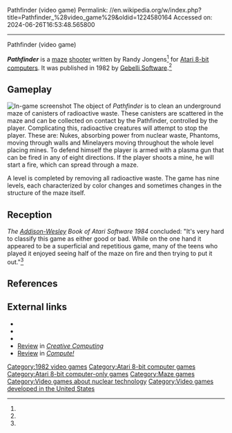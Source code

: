 Pathfinder (video game)
Permalink: //en.wikipedia.org/w/index.php?title=Pathfinder_%28video_game%29&oldid=1224580164
Accessed on: 2024-06-26T16:53:48.565800



------
Pathfinder (video game)
{{short description|1982 video game}}
{{Multiple issues|
{{Orphan|date=August 2021}}
{{Notability|Products|date=January 2021}}
{{Lead too short |date=May 2024}}
}}

{{Infobox video game
| title = Pathfinder
| image = Pathfinder_Atari_8-bit_cover_art.png
| developer = Solitare Group
| publisher = [[Nasir Gebelli#Gebelli Software|Gebelli Software]]
| designer = Randy Jongens
| programmer = 
| platforms = [[Atari 8-bit]]
| released = 1982
| genre= [[Maze video game|Maze]]
}}

'''''Pathfinder''''' is a [[Maze video game|maze]]  [[shooter game|shooter]] written by Randy Jongens<ref name=giantlist/> for [[Atari 8-bit computers]]. It was published in 1982 by [[Nasir Gebelli#Gebelli Software|Gebelli Software]].<ref name=manual/>

==Gameplay==
[[File:Pathfinder_Atari_8-bit_screenshot.png|thumb|left|In-game screenshot]]
The object of ''Pathfinder'' is to clean an underground maze of canisters of radioactive waste. These canisters are scattered in the maze and can be collected on contact by the Pathfinder, controlled by the player. Complicating this, radioactive creatures will attempt to stop the player. These are: Nukes, absorbing power from nuclear waste, Phantoms, moving through walls and Minelayers moving throughout the whole level placing mines. To defend himself the player is armed with a plasma gun that can be fired in any of eight directions. If the player shoots a mine, he will start a fire, which can spread through a maze.

A level is completed by removing all radioactive waste. The game has nine levels, each characterized by color changes and sometimes changes in the structure of the maze itself.

==Reception==
''The [[Addison-Wesley]] Book of Atari Software 1984'' concluded: "It's very hard to classify this game as either good or bad. While on the one hand it appeared to be a superficial and repetitious game, many of the teens who played it enjoyed seeing half of the maze on fire and then trying to put it out."<ref name=wesley/>

==References==
{{Reflist|refs=
<ref name=wesley>{{cite web |title=The Addison-Wesley Book of Atari Software 1984 |year=1984 |url=https://archive.org/details/addison-wesley-book-of-atari-software-1984/page/n135/mode/2up }}</ref>
<ref name="giantlist">{{cite web|title=The Giant List of Classic Game Programmers|url=https://dadgum.com/giantlist/#J |last1=Hague |first1=James}}</ref>
<ref name="manual">{{cite web|title=Pathfinder Manual|url=https://www.digitpress.com/library/manuals/atari8bit/pathfinder.pdf}}</ref>
}}

==External links==
*{{MobyGames|id=/pathfinder_}}
*{{atarimania|id=3900}}
*{{Internet Archive game|id=a8b_Pathfinder_1982_Gebelli_Software_US_k_file}}
*[https://archive.org/details/1983-04-compute-magazine/page/n115/mode/2up Review] in ''[[Creative Computing]]''
*[https://archive.org/details/1983-04-compute-magazine/page/n115/mode/2up Review] in ''[[Compute!]]''

[[Category:1982 video games]]
[[Category:Atari 8-bit computer games]]
[[Category:Atari 8-bit computer-only games]]
[[Category:Maze games]]
[[Category:Video games about nuclear technology]]
[[Category:Video games developed in the United States]]